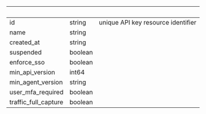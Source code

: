 | &nbsp; | &nbsp; | &nbsp; |
|---|---|---|
| id | string | unique API key resource identifier |
| name | string |  |
| created_at | string |  |
| suspended | boolean |  |
| enforce_sso | boolean |  |
| min_api_version | int64 |  |
| min_agent_version | string |  |
| user_mfa_required | boolean |  |
| traffic_full_capture | boolean |  |